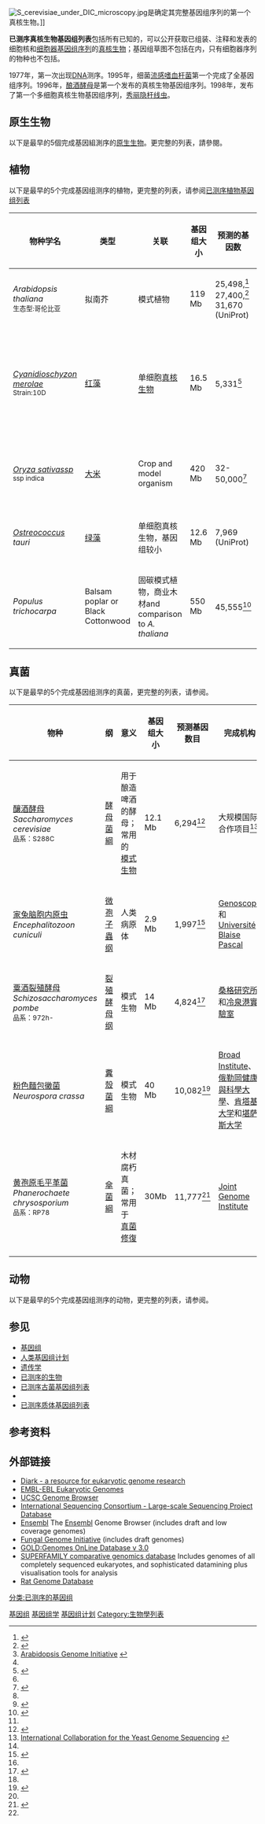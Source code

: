 [[Image:S_cerevisiae_under_DIC_microscopy.jpg|right]]是确定其完整基因组序列的第一个真核生物。]]

'''已测序真核生物基因组列表'''包括所有已知的，可以公开获取已组装、注释和发表的细胞核和[[细胞器|细胞器]][[基因組|基因组序列]]的[[真核生物|真核生物]]；基因组草图不包括在内，只有细胞器序列的物种也不包括。

1977年，第一次出现[[DNA|DNA]]测序。1995年，细菌[[流感嗜血杆菌|流感嗜血杆菌]]第一个完成了全基因组序列。1996年，[[酿酒酵母|酿酒酵母]]是第一个发布的真核生物基因组序列。1998年，发布了第一个多细胞真核生物基因组序列，[[秀丽隐杆线虫|秀丽隐杆线虫]]。
{{Expand list|date=March 2012}}

==原生生物==
以下是最早的5個完成基因組測序的[[原生生物|原生生物]]。更完整的列表，請參閱{{le|已測序原生生物基因組列表|List of sequenced protist genomes}}。

==植物==
以下是最早的5个完成基因组测序的植物，更完整的列表，请参阅[[已测序植物基因组列表|已测序植物基因组列表]]
{| class="sortable wikitable"
|-
! 物种学名 !! 类型 !! 关联 !! 基因组大小 !! 预测的基因数 !! 机构 !! 完成年份
|-
|''Arabidopsis thaliana''<br><small>生态型:哥伦比亚</small>
|拟南芥
|模式植物
|119 Mb
|25,498,<ref name = "Arab">{{cite journal |author= The Arabidopsis Genome Initiative,|title=Analysis of the genome sequence of the flowering plant ''Arabidopsis thaliana'' |journal=[[Nature_(journal)|Nature]] |volume=408 |issue=6814 |pages=796–815 |pmid=11130711 |doi=10.1038/35048692 |url=|date=December 2000}}</ref> 27,400,<ref>{{Cite web |url=http://plants.ensembl.org/Arabidopsis_thaliana/Location/Genome |title=Ensembl entry |access-date=2012-03-08 |archive-date=2020-07-24 |archive-url=https://web.archive.org/web/20200724154547/http://plants.ensembl.org/Arabidopsis_thaliana/Location/Genome |dead-url=no }}</ref> 31,670 (UniProt)
|Arabidopsis Genome Initiative<ref>[http://pgec-genome.ars.usda.gov/STRUCTURAL_DIR/AGI.html Arabidopsis Genome Initiative] {{webarchive|url=https://web.archive.org/web/20060207040322/http://pgec-genome.ars.usda.gov/STRUCTURAL_DIR/AGI.html |date=2006-02-07 }}</ref>
|2000<ref name = "Arab"/>
|-
|''[[Cyanidioschyzon_merolae|Cyanidioschyzon merolae]]''<br><small>Strain:10D</small>
|[[红藻|红藻]]
|单细胞[[真核生物|真核生物]]
|16.5 Mb
|5,331<ref name="Matsuzaki">{{cite journal |author=Matsuzaki M |title=Genome sequence of the ultrasmall unicellular red alga ''Cyanidioschyzon merolae'' 10D |journal=[[Nature_(journal)|Nature]] |volume=428 |issue=6983 |pages=653–7 |pmid=15071595 |doi=10.1038/nature02398 |url=|bibcode = 2004Natur.428..653M |author-separator=, |author2=Misumi O |author3=Shin-I T |display-authors=3 |last4=Maruyama |first4=Shinichiro |last5=Takahara |first5=Manabu |last6=Miyagishima |first6=Shin-ya |last7=Mori |first7=Toshiyuki |last8=Nishida |first8=Keiji |last9=Yagisawa |first9=Fumi |date=April 2004}}</ref>
|University of Tokyo, Rikkyo University, Saitama University and Kumamoto University
|2004<ref name="Matsuzaki"/>
|-
|''[[水稻|Oryza sativassp]]''<br><small>ssp indica</small>
|[[大米|大米]]
|Crop and model organism
|420 Mb
|32-50,000<ref name="Goff">{{cite journal |author=Goff SA |title=A draft sequence of the rice genome (''Oryza sativa'' L. ssp. ''japonica'') |journal=[[Science_(journal)|Science]] |volume=296 |issue=5565 |pages=92–100 |pmid=11935018 |doi=10.1126/science.1068275 |url=|bibcode = 2002Sci...296...92G |author-separator=, |author2=Ricke D |author3=Lan TH |display-authors=3 |last4=Presting |first4=G |last5=Wang |first5=R |last6=Dunn |first6=M |last7=Glazebrook |first7=J |last8=Sessions |first8=A |last9=Oeller |first9=P |date=April 2002}}</ref>
|Beijing Genomics Institute、浙江大学、中国科学院
|2002<ref name="Goff"/>
|-
|''[[Ostreococcus|Ostreococcus]] tauri''
|[[绿藻|绿藻]]
|单细胞真核生物，基因组较小
|12.6 Mb
|7,969 (UniProt)
|Laboratoire Arago
|2006<ref>{{cite journal |author=Derelle E |title=Genome analysis of the smallest free-living eukaryote Ostreococcus tauri unveils many unique features |journal=PNAS |volume=103 |issue=31 |pages=11647–52 |pmid=16868079 |pmc=1544224 |doi=10.1073/pnas.0604795103 |url=|bibcode = 2006PNAS..10311647D |author-separator=, |author2=Ferraz C |author3=Rombauts S |display-authors=3 |last4=Rouzé |first4=P |last5=Worden |first5=AZ |last6=Robbens |first6=S |last7=Partensky |first7=F |last8=Degroeve |first8=S |last9=Echeynié |first9=S |date=August 2006}}</ref>
|-
|''Populus trichocarpa''
|Balsam poplar or Black Cottonwood
|固碳模式植物，商业木材and comparison to ''A. thaliana''
|550 Mb
|45,555<ref name = "Tuskan">{{cite journal |author=Tuskan GA, Difazio S, Jansson S, ''et al.'' |title=The genome of black cottonwood, ''Populus trichocarpa'' (Torr. & Gray) |journal=[[Science_(journal)|Science]] |volume=313 |issue=5793 |pages=1596–604 |pmid=16973872 |doi=10.1126/science.1128691 |url=|bibcode = 2006Sci...313.1596T |date=September 2006}}</ref>
|The International Poplar Genome Consortium
|2006<ref name = Tuskan/>
|}

==真菌==
以下是最早的5个完成基因组测序的真菌，更完整的列表，请参阅{{le|已测序真菌基因组列表|List of sequenced fungi genomes}}。

{| class="wikitable sortable" style="border:1px solid #aaa;"
|-
! 物种 !! 纲 !! 意义 !!基因组大小 !! 预测基因数目 !! 完成机构 !! 完成年份
|-
|[[釀酒酵母|釀酒酵母]]<br>''Saccharomyces cerevisiae''<br><small>品系：S288C</small>
|[[酵母菌綱|酵母菌綱]]
|用于酿造啤酒的酵母；常用的[[模式生物|模式生物]]
|12.1 Mb
|6,294<ref name = "Goffeau">{{cite journal |author=Goffeau A |title=Life with 6000 genes |journal=[[Science_(journal)|Science]] |volume=274 |issue=5287 |pages=546, 563–7 |date=October 1996 |pmid=8849441 |doi= 10.1126/science.274.5287.546|bibcode=1996Sci...274..546G |name-list-format=vanc |author2=Barrell BG |author3=Bussey H |display-authors=3 |last4=Davis |first4=R. W. |last5=Dujon |first5=B. |last6=Feldmann |first6=H. |last7=Galibert |first7=F. |last8=Hoheisel |first8=J. D. |last9=Jacq |first9=C.|last10=Johnston |first10=M. |last11=Louis |first11=E. J. |last12=Mewes |first12=H. W. |last13=Murakami |first13=Y. |last14=Philippsen |first14=P. |last15=Tettelin |first15=H. |last16=Oliver |first16=S. G. }}</ref>
|大规模国际合作项目<ref>[http://www.genomesonline.org/Yeast.html International Collaboration for the Yeast Genome Sequencing] {{webarchive|url=https://web.archive.org/web/20070927233645/http://www.genomesonline.org/Yeast.html |date=2007-09-27 }}</ref>
|1996<ref name = "Goffeau"/>
|-
|[[家兔脑胞内原虫|家兔脑胞内原虫]]<br>''Encephalitozoon cuniculi''
|[[微孢子蟲|微孢子蟲纲]]
|人类病原体
|2.9 Mb
|1,997<ref name = "Katinka">{{cite journal |author=Katinka MD |title=Genome sequence and gene compaction of the eukaryote parasite ''Encephalitozoon cuniculi'' |journal=[[Nature_(journal)|Nature]] |volume=414 |issue=6862 |pages=450–3 |date=November 2001 |pmid=11719806 |doi=10.1038/35106579 |name-list-format=vanc |author2=Duprat S |author3=Cornillot E |display-authors=3 |last4=Méténier |first4=Guy |last5=Thomarat |first5=Fabienne |last6=Prensier |first6=Gérard |last7=Barbe |first7=Valérie |last8=Peyretaillade |first8=Eric |last9=Brottier |first9=Philippe}}</ref>
|[[Genoscope|Genoscope]]和[[Université_Blaise_Pascal|Université Blaise Pascal]]
|2001<ref name = "Katinka"/>
|-
|[[粟酒裂殖酵母|粟酒裂殖酵母]]<br>''Schizosaccharomyces pombe''<br><small>品系：972h-</small>
|[[裂殖酵母纲|裂殖酵母纲]]
|模式生物
|14 Mb
|4,824<ref name = "Wood">{{cite journal |author=Wood V |title=The genome sequence of ''Schizosaccharomyces pombe'' |journal=[[Nature_(journal)|Nature]] |volume=415 |issue=6874 |pages=871–80 |date=February 2002 |pmid=11859360 |doi=10.1038/nature724 |name-list-format=vanc |author2=Gwilliam R |author3=Rajandream MA |display-authors=3 |last4=Lyne |first4=M. |last5=Lyne |first5=R. |last6=Stewart |first6=A. |last7=Sgouros |first7=J. |last8=Peat |first8=N. |last9=Hayles |first9=J.}}</ref>
|[[维康桑格研究所|桑格研究所]]和[[冷泉港實驗室|冷泉港實驗室]]
|2002<ref name = "Wood"/>
|-
|[[粉色麵包黴菌|粉色麵包黴菌]]<br>''Neurospora crassa''
|[[糞殼菌綱|糞殼菌綱]]
|模式生物
|40 Mb
|10,082<ref name="Galagan">{{cite journal |author=Galagan JE |title=The genome sequence of the filamentous fungus ''Neurospora crassa'' |journal=[[Nature_(journal)|Nature]] |volume=422 |issue=6934 |pages=859–68 |date=April 2003 |pmid=12712197 |doi=10.1038/nature01554 |name-list-format=vanc |author2=Calvo SE |author3=Borkovich KA |display-authors=3 |last4=Selker |first4=Eric U. |last5=Read |first5=Nick D. |last6=Jaffe |first6=David |last7=Fitzhugh |first7=William |last8=Ma |first8=Li-Jun |last9=Smirnov |first9=Serge|last10=Purcell |first10=Seth |last11=Rehman |first11=Bushra |last12=Elkins |first12=Timothy |last13=Engels |first13=Reinhard |last14=Wang |first14=Shunguang |last15=Nielsen |first15=Cydney B. |last16=Butler |first16=Jonathan |last17=Endrizzi |first17=Matthew |last18=Qui |first18=Dayong |last19=Ianakiev |first19=Peter |last20=Bell-Pedersen |first20=Deborah |last21=Nelson |first21=Mary Anne |last22=Werner-Washburne |first22=Margaret |last23=Selitrennikoff |first23=Claude P. |last24=Kinsey |first24=John A. |last25=Braun |first25=Edward L. |last26=Zelter |first26=Alex |last27=Schulte |first27=Ulrich |last28=Kothe |first28=Gregory O. |last29=Jedd |first29=Gregory |last30=Mewes |first30=Werner |bibcode = 2003Natur.422..859G }}</ref>
|[[Broad_Institute|Broad Institute]]、[[俄勒岡健康與科學大學|俄勒岡健康與科學大學]]、[[肯塔基大学|肯塔基大学]]和[[堪萨斯大学|堪萨斯大学]]
|2003<ref name="Galagan"/>
|-
|[[黄孢原毛平革菌|黄孢原毛平革菌]]<br>''Phanerochaete chrysosporium''<br><small>品系：RP78 </small>
|[[傘菌綱|傘菌綱]]
|木材腐朽真菌；常用于[[真菌修復|真菌修復]]
| 30Mb
| 11,777<ref name=martinez>{{cite journal|doi=10.1038/nbt967|title=Genome sequence of the lignocellulose degrading fungus Phanerochaete chrysosporium strain RP78|date=2004|last1=Martinez|first1=Diego|last2=Larrondo|first2=Luis F|last3=Putnam|first3=Nik|last4=Gelpke|first4=Maarten D Sollewijn|last5=Huang|first5=Katherine|last6=Chapman|first6=Jarrod|last7=Helfenbein|first7=Kevin G|last8=Ramaiya|first8=Preethi|last9=Detter|first9=J Chris|last10=Larimer|first10=Frank|last11=Coutinho|first11=Pedro M|last12=Henrissat|first12=Bernard|last13=Berka|first13=Randy|last14=Cullen|first14=Dan|last15=Rokhsar|first15=Daniel|journal=Nature Biotechnology|volume=22|issue=6|pages=695–700|pmid=15122302|display-authors=8}}</ref>
| [[Joint_Genome_Institute|Joint Genome Institute]]
| 2004<ref name=martinez/>
|-
|}

==动物==
以下是最早的5个完成基因组测序的动物，更完整的列表，请参阅{{le|已测序动物基因组列表|List of sequenced animal genomes}}。

==参见==
{{portal box|分子与细胞生物学|生物学|遗传学}}
*[[基因组|基因组]]
*[[人类基因组计划|人类基因组计划]]
*[[遗传学|遗传学]]
*[[已测序的生物|已测序的生物]]
*[[已测序古菌基因组列表|已测序古菌基因组列表]]
*{{le|已测序细菌基因组列表|List of sequenced bacterial genomes}}
*[[已测序质体基因组列表|已测序质体基因组列表]]

{{基因组}}

==参考资料==
{{reflist|2}}

==外部链接==
*[http://www.diark.org Diark - a resource for eukaryotic genome research] {{Wayback|url=http://www.diark.org/ |date=20081120164550 }}
*[https://web.archive.org/web/20161017190505/http://www.ebi.ac.uk/genomes/eukaryota.html EMBL-EBL Eukaryotic Genomes]
*[http://www.genome.ucsc.edu/index.html?org=Chicken&db=galGal3&hgsid=77793262 UCSC Genome Browser] {{Wayback|url=http://www.genome.ucsc.edu/index.html?org=Chicken&db=galGal3&hgsid=77793262 |date=20200724154653 }}
*[http://www.intlgenome.org/ International Sequencing Consortium - Large-scale Sequencing Project Database] {{Wayback|url=http://www.intlgenome.org/ |date=20210126055714 }}
*[http://www.ensembl.org/ Ensembl] {{Wayback|url=http://www.ensembl.org/ |date=20000815203739 }} The [[Ensembl|Ensembl]] Genome Browser (includes draft and low coverage genomes)
*[http://www.broad.mit.edu/annotation/fungi/fgi/ Fungal Genome Initiative] {{Wayback|url=http://www.broad.mit.edu/annotation/fungi/fgi/ |date=20080820114709 }} (includes draft genomes)
*[http://www.genomesonline.org/ GOLD:Genomes OnLine Database v 3.0] {{Wayback|url=http://www.genomesonline.org/ |date=20111015204001 }}
*[http://supfam.org/SUPERFAMILY/ SUPERFAMILY comparative genomics database] {{Wayback|url=http://supfam.org/SUPERFAMILY/ |date=20081017094331 }} Includes genomes of all completely sequenced eukaryotes, and sophisticated datamining plus visualisation tools for analysis
*[http://www.rgd.org Rat Genome Database] {{Wayback|url=http://www.rgd.org/ |date=20040826064340 }}

[[Category:基因组|]]
[[Category:基因组学|]]
[[Category:基因组计划|]]
[[分类:已测序的基因组|分类:已测序的基因组]]
[[Category:生物學列表|Category:生物學列表]]